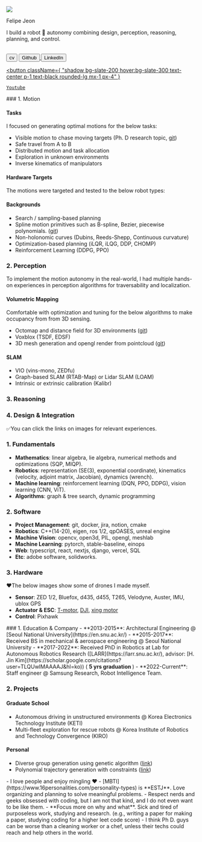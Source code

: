 
<div>
<Image
  src={"/images/my-photo.png"}
  width={300}
  height={300}
  className="mx-auto rounded-full my-5"
/>
<p className="text-center text-2xl my-3 font-bold">Felipe Jeon</p>
<p className="text-center">I build a robot 🤖 autonomy combining design, perception, reasoning, planning, and control. </p>

</div>
<br />

<div className="mx-auto flex flex-row items-center justify-center mb-6">
  <button
    className={
      "shadow  bg-slate-200 hover:bg-slate-300 text-center text-black p-1 rounded-lg mx-1 px-4"
    }
  >
    cv
  </button>
  <a href="https://github.com/icsl-Jeon" target="_blank">
  <button
  className={
    "shadow  bg-slate-200 hover:bg-slate-300 text-center p-1 text-black rounded-lg  mx-1  px-4"
  }
  >
    Github
  </button>
  </a>
 <a href="https://www.linkedin.com/in/felipe-jeon-491773226/" target="_blank">
  <button
  className={
    "shadow  bg-slate-200 hover:bg-slate-300 text-center p-1 text-black rounded-lg  mx-1  px-4"
  }
  >
    LinkedIn
  </button>
  </a>
   <a href="https://www.youtube.com/channel/UCPeLtCD0ouhFdLO60V7pjlw" target="_blank">

  <button
  className={
    "shadow  bg-slate-200 hover:bg-slate-300 text-center p-1 text-black rounded-lg  mx-1  px-4"
  }
  >
    Youtube
  </button>
  </a>
</div>




<Accordion title="📦 Deliverables" isInitialOpen={false}>
<div className="p-3">
### 1. Motion

<div className="sm:px-5 my-10">
  <YouTube videoId="ZBFRS5TpRvI" className="videoWrapper" />
</div>


#### Tasks
I focused on generating optimal motions for the below tasks:
- Visible motion to chase moving targets (Ph. D research topic, [git](https://github.com/icsl-Jeon/dual_chaser))
- Safe travel from A to B 
- Distributed motion and task allocation 
- Exploration in unknown environments   
- Inverse kinematics of manipulators

#### Hardware Targets
The motions were targeted and tested to the below robot types:
<div className="p-2">
  <ImageGrid col1 = {5} col2={5} data={targets} linkOn={false}></ImageGrid>
</div>

#### Backgrounds
- Search / sampling-based planning
- Spline motion primitives such as B-spline, Bezier, piecewise polynomials. ([git](https://github.com/icsl-Jeon/traj_gen))
- Non-holonomic curves (Dubins, Reeds-Shepp, Continuous curvature)
- Optimization-based planning (iLQR, iLQG, DDP, CHOMP)
- Reinforcement Learning (DDPG, PPO) 


### 2. Perception
To implement the motion autonomy in the real-world, I had multiple hands-on experiences in perception algorithms for traversability and localization.  
<div className="sm:px-5 my-10">
  <YouTube videoId="Ux1_LinLegM" className="videoWrapper" />
</div>

#### Volumetric Mapping 
Comfortable with optimization and tuning for the below algorithms to make occupancy from from 3D sensing.
- Octomap and distance field for 3D environments ([git](https://github.com/icsl-Jeon/octomap_mapping/tree/kinetic-devel))
- Voxblox (TSDF, EDSF)
- 3D mesh generation and opengl render from pointcloud ([git](https://github.com/icsl-Jeon/see_with_you))

#### SLAM  
- VIO (vins-mono, ZEDfu) 
- Graph-based SLAM (RTAB-Map) or Lidar SLAM (LOAM)
- Intrinsic or extrinsic calibration (Kalibr)

### 3. Reasoning 
### 4. Design & Integration 

<div className="sm:px-5 my-10">
  <YouTube videoId="s0mc5209IiY" className="videoWrapper" />
</div>

</div>
</Accordion>

<Accordion title="⚔️ Skills" isInitialOpen={false}>
<div>
✅You can click the links on images for relevant experiences.
<div className="p-2">
<ImageGrid data={skills} linkOn={true} border={true} ></ImageGrid>
</div>

### 1. Fundamentals
- **Mathematics**: linear algebra, lie algebra, numerical methods and optimizations (SQP, MIQP).
- **Robotics**: representation (SE(3), exponential coordinate), kinematics (velocity, adjoint matrix, Jacobian), dynamics (wrench).
- **Machine learning**: reinforcement learning (DQN, PPO, DDPG), vision learning (CNN, ViT).
- **Algorithms**: graph & tree search, dynamic programming

### 2. Software
- **Project Management**: git, docker, jira, notion, cmake
- **Robotics**: C++(14-20), eigen, ros 1/2, qpOASES, unreal engine
- **Machine Vision**: opencv, open3d, PIL, opengl, meshlab
- **Machine Learning**: pytorch, stable-baseline, einops
- **Web**: typescript, react, nextjs, django, vercel, SQL
- **Etc**: adobe software, solidworks. 

### 3. Hardware 
❤️The below images show some of drones I made myself. 
<ImageGrid data={hardware} border></ImageGrid>

- **Sensor**: ZED 1/2, Bluefox, d435, d455, T265, Velodyne, Auster, IMU, ublox GPS
- **Actuator & ESC**: [T-motor](https://uav-en.tmotor.com/), [DJI](https://www-v1.dji.com/e310.html), [xing motor](https://shop.iflight.com/xing2-2207-4s-6s-fpv-motor-unibell-pro1464) 
- **Control**: Pixhawk

</div>
</Accordion>

<Accordion title="🎓 Experiences" isInitialOpen={false}>
<div className="p-2">
### 1. Education & Company
- **2013-2015**: Architectural Engineering @ [Seoul National University](https://en.snu.ac.kr/)
- **2015-2017**: Received BS in mechanical & aerospace engineering @ Seoul National University
- **2017-2022**: Received PhD in Robotics at Lab for Autonomous Robotics Research
  ([LARR](https://larr.snu.ac.kr/), advisor:
  [H. Jin Kim](https://scholar.google.com/citations?user=TLQUwIMAAAAJ&hl=ko)) 
  ( <b>5 yrs graduation </b>)
- **2022-Current**: Staff engineer @ Samsung Research, Robot Intelligence Team.

### 2. Projects 

#### Graduate School
- Autonomous driving in unstructured environments @ Korea Electronics Technology Institute (KETI)
- Multi-fleet exploration for rescue robots @ Korea Institute of Robotics and Technology Convergence (KIRO)

#### Personal
- Diverse group generation using genetic algorithm ([link](https://diverse-group-generation.vercel.app/)) 
- Polynomial trajectory generation with constraints ([link](https://github.com/icsl-Jeon/traj_gen))

</div>
</Accordion>

<Accordion title="😀 Personality & Thoughts" isInitialOpen={false}>
<div className="p-2">
- I love people and enjoy mingling ❤️
- [MBTI](https://www.16personalities.com/personality-types) is **ESTJ**. Love organizing and planning to solve meaningful problems.   
- Respect nerds and geeks obsessed with coding, but I am not that kind, and I do not even want to be like them. 
- **Focus more on why and what**. Sick and tired of purposeless work, studying and research. (e.g., writing a paper for making a paper, studying coding for a higher leet code score)
- I think Ph D. guys can be worse than a cleaning worker or a chef, unless their techs could reach and help others in the world.  
</div>
</Accordion>






